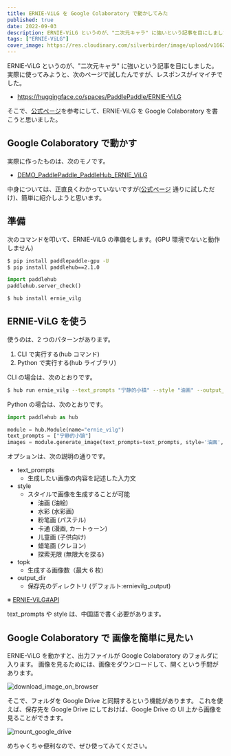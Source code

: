 ```yaml
---
title: ERNIE-ViLG を Google Colaboratory で動かしてみた
published: true
date: 2022-09-03
description: ERNIE-ViLG というのが、"二次元キャラ" に強いという記事を目にしました。実際に使ってみようと、次のページで試したんですが、レスポンスがイマイチでした。そこで、次の記事を参考にして、ERNIE-ViLG を Google Colaboratory で動かすようにしました。
tags: ["ERNIE-ViLG"]
cover_image: https://res.cloudinary.com/silverbirder/image/upload/v1662181776/silver-birder.github.io/blog/ERNIE-ViLG-DEMO.png
---
```



ERNIE-ViLG というのが、"二次元キャラ" に強いという記事を目にしました。
実際に使ってみようと、次のページで試したんですが、レスポンスがイマイチでした。

- https://huggingface.co/spaces/PaddlePaddle/ERNIE-ViLG

そこで、[公式ページ](https://github.com/PaddlePaddle/PaddleHub/tree/develop/modules/image/text_to_image/ernie_vilg)を参考にして、ERNIE-ViLG を Google Colaboratory を書こうと思いました。

## Google Colaboratory で動かす

実際に作ったものは、次のモノです。

- [DEMO_PaddlePaddle_PaddleHub_ERNIE_ViLG](https://colab.research.google.com/github/silverbirder/DEMO-PaddlePaddle-PaddleHub-ERNIE-ViLG/blob/main/src/DEMO_PaddlePaddle_PaddleHub_ERNIE_ViLG.ipynb)

中身については、正直良くわかっていないですが([公式ページ](https://github.com/PaddlePaddle/PaddleHub/tree/develop/modules/image/text_to_image/ernie_vilg) 通りに試しただけ)、簡単に紹介しようと思います。

## 準備

次のコマンドを叩いて、ERNIE-ViLG の準備をします。(GPU 環境でないと動作しません)

```bash
$ pip install paddlepaddle-gpu -U
$ pip install paddlehub==2.1.0
```

```python
import paddlehub
paddlehub.server_check()
```

```bash
$ hub install ernie_vilg
```

## ERNIE-ViLG を使う

使うのは、2 つのパターンがあります。

1. CLI で実行する(hub コマンド)
2. Python で実行する(hub ライブラリ)

CLI の場合は、次のとおりです。

```bash
$ hub run ernie_vilg --text_prompts "宁静的小镇" --style "油画" --output_dir ernie_vilg_out
```

Python の場合は、次のとおりです。

```python
import paddlehub as hub

module = hub.Module(name="ernie_vilg")
text_prompts = ["宁静的小镇"]
images = module.generate_image(text_prompts=text_prompts, style='油画', output_dir='./ernie_vilg_out/')
```

オプションは、次の説明の通りです。

- text_prompts
  - 生成したい画像の内容を記述した入力文
- style
  - スタイルで画像を生成することが可能
    - 油画 (油絵)
    - 水彩 (水彩画)
    - 粉笔画 (パステル)
    - 卡通 (漫画, カートゥーン)
    - 儿童画 (子供向け)
    - 蜡笔画 (クレヨン)
    - 探索无限 (無限大を探る)
- topk
  - 生成する画像数（最大 6 枚）
- output_dir
  - 保存先のディレクトリ (デフォルト:ernievilg_output)

※ [ERNIE-ViLG#API](https://github.com/PaddlePaddle/PaddleHub/tree/develop/modules/image/text_to_image/ernie_vilg#3api)

text_prompts や style は、中国語で書く必要があります。

## Google Colaboratory で 画像を簡単に見たい

ERNIE-ViLG を動かすと、出力ファイルが Google Colaboratory のフォルダに入ります。
画像を見るためには、画像をダウンロードして、開くという手間があります。

<Image
  src="https://res.cloudinary.com/silverbirder/image/upload/v1662183656/silver-birder.github.io/blog/download_image_on_browser.png"
  width={1854}
  height={1152}
  layout="constrained"
  alt="download_image_on_browser"
/>

そこで、フォルダを Google Drive と同期するという機能があります。
これを使えば、保存先を Google Drive にしておけば、Google Drive の UI 上から画像を見ることができます。

<Image
  src="https://res.cloudinary.com/silverbirder/image/upload/v1662183656/silver-birder.github.io/blog/mount_google_drive.png"
  width={2030}
  height={1254}
  layout="constrained"
  alt="mount_google_drive"
/>

めちゃくちゃ便利なので、ぜひ使ってみてください。
